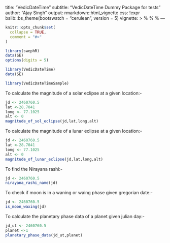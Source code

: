 <!-- # --- -->
title: "VedicDateTime"
subtitle: "VedicDateTime Dummy Package for tests"
author: "Ajay Singh"
output: 
   rmarkdown::html_vignette
   css: !expr bslib::bs_theme(bootswatch = "cerulean", version = 5) <!--This will use the Bootstrap 5 theme-->
vignette: >
  %\VignetteIndexEntry{VedicDateTime}
  %\VignetteEngine{knitr::rmarkdown}
  %\VignetteEncoding{UTF-8}
---

```r
knitr::opts_chunk$set(
  collapse = TRUE,
  comment = "#>"
)
```
<!--This loads the swephR package required by the VedicDateTimeSample package-->
```r
library(swephR)
data(SE)
options(digits = 5)
```
```r
library(VedicDateTime)
data(SE)
```
```r
library(VedicDateTimeSample)
```
\break
To calculate the magnitude of a solar eclipse at a given location:-

```r
jd <- 2460760.5
lat <-28.7041
long <- 77.1025
alt <- 0
magnitude_of_sol_eclipse(jd,lat,long,alt)
```

To calculate the magnitude of a lunar eclipse at a given location:-

```r
jd <- 2460760.5
lat <-28.7041
long <- 77.1025
alt <- 0
magnitude_of_lunar_eclipse(jd,lat,long,alt)
```

To find the Nirayana rashi:-

```r
jd <- 2460760.5
nirayana_rashi_name(jd)
```

To check if moon is in a waning or waing phase given gregorian date:-

```r
jd <- 2460760.5
is_moon_waxing(jd)
```

To calculate the planetary phase data of a planet given julian day:-

```r
jd_ut <- 2460760.5
planet <-1
planetary_phase_data(jd_ut,planet)
```

